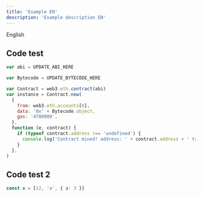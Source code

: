 ```yaml
---
title: 'Example EN'
description: 'Example description EN'
---
```


English

## Code test

```js ln={8-10} viewlines
var abi = UPDATE_ABI_HERE

var Bytecode = UPDATE_BYTECODE_HERE

var Contract = web3.eth.contract(abi)
var instance = Contract.new(
  {
    from: web3.eth.accounts[0],
    data: '0x' + Bytecode.object,
    gas: '4700000',
  },
  function (e, contract) {
    if (typeof contract.address !== 'undefined') {
      console.log('Contract mined! address: ' + contract.address + ' transactionHash: ' + contract.transactionHash)
    }
  },
)
```

## Code test 2

```js
const x = [12, 'a', { a: 3 }]
```
